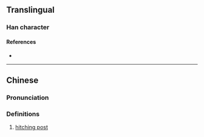 {{also|柳}}

{{character info}}
==Translingual==

===Han character===
{{Han char|rn=75|rad=木|as=04|sn=8|four=|canj=DHVL|ids=⿰木卬}}

====References====
* {{Han ref|kx=0515.010|dkj=14531|dj=0903.010|hdz=21173.160|uh=678A|ud=26506}}

----

==Chinese==
{{zh-forms}}

===Pronunciation===
{{zh-pron
|m=àng
|m-s=
|dg=
|c=
|c-t=
|g=
|h=pfs=
|j=
|mb=
|md=
|mn=
|mn-t=
|w=
|x=
|mc=y
|oc=y
|cat=n
}}

===Definitions===
{{zh-hanzi}}

# {{lb|zh|literary}} [[hitching post]]